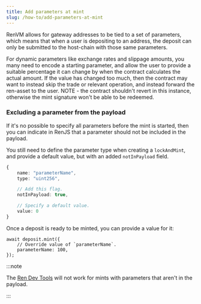 ```yaml
---
title: Add parameters at mint
slug: /how-to/add-parameters-at-mint
---
```


RenVM allows for gateway addresses to be tied to a set of parameters, which means that when a user is depositing to an address, the deposit can only be submitted to the host-chain with those same parameters.

For dynamic parameters like exchange rates and slippage amounts, you many need to encode a starting parameter, and allow the user to provide a suitable percentage it can change by when the contract calculates the actual amount. If the value has changed too much, then the contract may want to instead skip the trade or relevant operation, and instead forward the ren-asset to the user. NOTE - the contract shouldn't revert in this instance, otherwise the mint signature won't be able to be redeemed.

### Excluding a parameter from the payload

If it's no possible to specify all parameters before the mint is started, then you can indicate in RenJS that a parameter should not be included in the payload.

You still need to define the parameter type when creating a `lockAndMint`, and provide a default value, but with an added `notInPayload` field.

```ts
{
    name: "parameterName",
    type: "uint256",

    // Add this flag.
    notInPayload: true,

    // Specify a default value.
    value: 0
}
```

Once a deposit is ready to be minted, you can provide a value for it:

```
await deposit.mint({
    // Override value of `parameterName`.
    parameterName: 100,
});
```

:::note

The [Ren Dev Tools](https://explorer.renproject.io) will not work for mints with parameters that aren't in the payload.

:::
